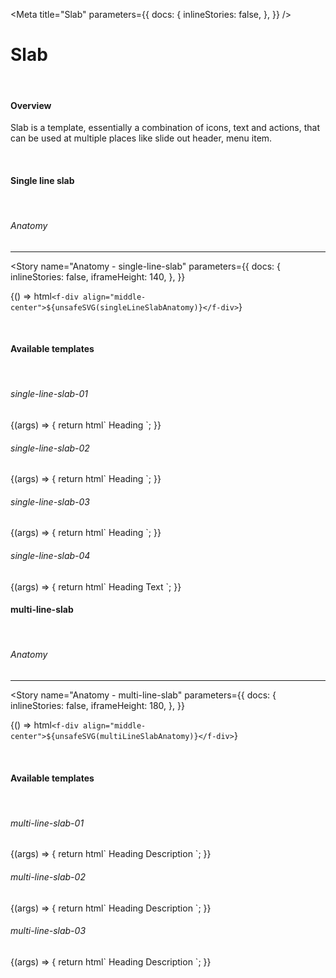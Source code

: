 
<Meta
  title="Slab"
  parameters={{
    docs: {
      inlineStories: false,
    },
  }}
/>

# Slab

<br />

#### Overview

Slab is a template, essentially a combination of icons, text and actions, that can be used at multiple places like slide out header, menu item.

<br />

#### Single line slab

<br />

###### Anatomy

<hr />

<Story
  name="Anatomy - single-line-slab"
  parameters={{
    docs: {
      inlineStories: false,
      iframeHeight: 140,
    },
  }}
>
  {() => html`<f-div align="middle-center">${unsafeSVG(singleLineSlabAnatomy)}</f-div>`}
</Story>

<br />

#### Available templates

<br />

###### single-line-slab-01

<Canvas>
  <Story
    name="single-line-slab-01"
     parameters={{
    docs: {
      inlineStories: false,
      iframeHeight: 65,
    },
  }}
  >
    {(args) => {
      return html`
        <!--Start : single-line slab -->
          <f-div width="382px" state="secondary" padding="medium" gap="medium" align="middle-left">
             <!--Start : slab-left -->
            <f-div data-f-id="slab-left" height="hug-content" width="hug-content">
              <f-icon source="i-icon"></f-icon>
            </f-div>
             <!--SEnd : slab-left -->
             <!--Start : slab-middle  -->
            <f-div data-f-id="slab-middle" width="fill-container" gap="medium" align="middle-left">
              <f-text variant="heading" size="small" weight="bold" ?inline=${true}>Heading</f-text>
              <f-div gap="medium" width="hug-content">
                <f-icon-button
                  icon="i-icon"
                  variant="block"
                  type="packed"
                  size="small"
                  state="inherit"
                ></f-icon-button>
                <f-icon-button
                  icon="i-icon"
                  variant="block"
                  type="packed"
                  size="small"
                  state="inherit"
                ></f-icon-button>
                <f-icon-button
                  icon="i-icon"
                  variant="block"
                  type="packed"
                  size="small"
                  state="inherit"
                ></f-icon-button>
              </f-div>
            </f-div>
            <!--End : slab-middle  -->
            <!--START : slab-right -->
            <f-div data-f-id="slab-right" width="hug-content" gap="medium">
              <f-icon-button
                icon="i-icon"
                variant="block"
                type="packed"
                size="medium"
                state="inherit"
              ></f-icon-button>
              <f-icon-button
                icon="i-icon"
                variant="block"
                type="packed"
                size="medium"
                state="inherit"
              ></f-icon-button>
              <f-icon-button
                icon="i-icon"
                variant="block"
                type="packed"
                size="medium"
                state="inherit"
              ></f-icon-button>
            </f-div>
            <!--End : slab-right -->
          </f-div>
        <!--End : single-line slab -->
      `;
    }}
  </Story>
</Canvas>

###### single-line-slab-02

<Canvas>
  <Story
    name="single-line-slab-02"
     parameters={{
    docs: {
      inlineStories: false,
      iframeHeight: 65,
    },
  }}
  >
    {(args) => {
      return html`
        <!--Start : single-line slab -->
          <f-div width="382px" state="secondary" padding="medium" gap="medium" align="middle-left">
             <!--Start : slab-left -->
            <f-div data-f-id="slab-left" height="hug-content" width="hug-content">
              <f-icon source="i-icon"></f-icon>
            </f-div>
             <!--SEnd : slab-left -->
             <!--Start : slab-middle  -->
            <f-div data-f-id="slab-middle" width="fill-container" gap="medium" align="middle-left">
              <f-text variant="heading" size="small" weight="bold" ?inline=${true}>Heading</f-text>
              <f-div gap="medium" width="hug-content">
                <f-counter label="88"></f-counter>
              </f-div>
            </f-div>
            <!--End : slab-middle  -->
            <!--START : slab-right -->
            <f-div data-f-id="slab-right" width="hug-content" gap="medium">
              <f-icon-button
                icon="i-icon"
                variant="block"
                type="packed"
                size="medium"
                state="inherit"
              ></f-icon-button>
              <f-icon-button
                icon="i-icon"
                variant="block"
                type="packed"
                size="medium"
                state="inherit"
              ></f-icon-button>
              <f-icon-button
                icon="i-icon"
                variant="block"
                type="packed"
                size="medium"
                state="inherit"
              ></f-icon-button>
            </f-div>
            <!--End : slab-right -->
          </f-div>
        <!--End : single-line slab -->
      `;
    }}
  </Story>
</Canvas>

###### single-line-slab-03

<Canvas>
  <Story
    name="single-line-slab-03"
     parameters={{
    docs: {
      inlineStories: false,
      iframeHeight: 65,
    },
  }}
  >
    {(args) => {
      return html`
        <!--Start : single-line slab -->
          <f-div width="382px" state="secondary" padding="medium" gap="medium" align="middle-left">
             <!--Start : slab-left -->
            <f-div data-f-id="slab-left" height="hug-content" width="hug-content">
              <f-icon source="i-icon"></f-icon>
            </f-div>
             <!--SEnd : slab-left -->
             <!--Start : slab-middle  -->
            <f-div data-f-id="slab-middle" width="fill-container" gap="medium" align="middle-left">
              <f-text variant="heading" size="small" weight="bold" ?inline=${true}>Heading</f-text>
               <f-div gap="medium" width="hug-content">
                <f-icon-button
                  icon="i-icon"
                  variant="block"
                  type="packed"
                  size="small"
                  state="inherit"
                ></f-icon-button>
                <f-icon-button
                  icon="i-icon"
                  variant="block"
                  type="packed"
                  size="small"
                  state="inherit"
                ></f-icon-button>
                <f-icon-button
                  icon="i-icon"
                  variant="block"
                  type="packed"
                  size="small"
                  state="inherit"
                ></f-icon-button>
              </f-div>
            </f-div>
            <!--End : slab-middle  -->
            <!--START : slab-right -->
            <f-div data-f-id="slab-right" width="hug-content" gap="medium">
              <f-tag label="Label" size="small"></f-tag>
            </f-div>
            <!--End : slab-right -->
          </f-div>
        <!--End : single-line slab -->
      `;
    }}
  </Story>
</Canvas>

###### single-line-slab-04

<Canvas>
  <Story
    name="single-line-slab-04"
     parameters={{
    docs: {
      inlineStories: false,
      iframeHeight: 65,
    },
  }}
  >
    {(args) => {
      return html`
        <!--Start : single-line slab -->
          <f-div width="382px" state="secondary" padding="medium" gap="medium" align="middle-left">
             <!--Start : slab-left -->
            <f-div data-f-id="slab-left" height="hug-content" width="hug-content">
              <f-icon source="i-icon"></f-icon>
            </f-div>
             <!--SEnd : slab-left -->
             <!--Start : slab-middle  -->
            <f-div data-f-id="slab-middle" width="fill-container" gap="medium" align="middle-left">
              <f-text variant="heading" size="small" weight="bold" ?inline=${true}>Heading</f-text>
            </f-div>
            <!--End : slab-middle  -->
            <!--START : slab-right -->
            <f-div data-f-id="slab-right" width="hug-content" gap="medium">
              <f-text variant="para" size="small" weight="regular">Text</f-text>
            </f-div>
            <!--End : slab-right -->
          </f-div>
        <!--End : single-line slab -->
      `;
    }}
  </Story>
</Canvas>

<br />

#### multi-line-slab

<br />

###### Anatomy

<hr />

<Story
  name="Anatomy - multi-line-slab"
  parameters={{
    docs: {
      inlineStories: false,
      iframeHeight: 180,
    },
  }}
>
  {() => html`<f-div align="middle-center">${unsafeSVG(multiLineSlabAnatomy)}</f-div>`}
</Story>

<br />

#### Available templates

<br />

###### multi-line-slab-01

<Canvas>
  <Story
    name="multi-line-slab-01"
     parameters={{
    docs: {
      inlineStories: false,
      iframeHeight: 85,
    },
  }}
  >
    {(args) => {
      return html`
        <!--Start : multi-line slab -->
          <f-div width="382px" state="secondary" padding="medium" gap="medium">
            <!--Start : slab-left -->
            <f-div data-f-id="slab-left" height="hug-content" width="hug-content">
              <f-icon source="i-icon" size="x-large"></f-icon>
            </f-div>
            <!--End : slab-left -->
            <f-div width="fill-container" gap="x-small" direction="column">
            <!--Start : slab-middle  -->
            <f-div data-f-id="slab-middle" direction="row" gap="medium" align="middle-left" width="fill-container">
              <f-text variant="heading" size="small" weight="bold" ?inline=${true}>Heading</f-text>
              <f-div gap="medium" width="hug-content">
                <f-icon-button
                  icon="i-icon"
                  variant="block"
                  type="packed"
                  size="small"
                  state="inherit"
                ></f-icon-button>
                <f-icon-button
                  icon="i-icon"
                  variant="block"
                  type="packed"
                  size="small"
                  state="inherit"
                ></f-icon-button>
                <f-icon-button
                  icon="i-icon"
                  variant="block"
                  type="packed"
                  size="small"
                  state="inherit"
                ></f-icon-button>
              </f-div>
              </f-div>
                <!--End : slab-middle  -->
                <!--Start : section-subtext  -->
                <f-text variant="para" size="medium" weight="regular" ?inline=${true}>Description</f-text>
                <!--End : section-subtext -->
            </f-div>
            <!--START : slab-right -->
            <f-div data-f-id="slab-right" width="hug-content" gap="medium">
              <f-icon-button
                icon="i-icon"
                variant="block"
                type="packed"
                size="medium"
                state="inherit"
              ></f-icon-button>
              <f-icon-button
                icon="i-icon"
                variant="block"
                type="packed"
                size="medium"
                state="inherit"
              ></f-icon-button>
              <f-icon-button
                icon="i-icon"
                variant="block"
                type="packed"
                size="medium"
                state="inherit"
              ></f-icon-button>
            </f-div>
            <!--End : slab-right -->
          </f-div>
        <!--End : multi-line slab -->
      `;
    }}
  </Story>
</Canvas>

###### multi-line-slab-02

<Canvas>
  <Story
    name="multi-line-slab-02"
     parameters={{
    docs: {
      inlineStories: false,
      iframeHeight: 85,
    },
  }}
  >
    {(args) => {
      return html`
        <!--Start : multi-line slab -->
          <f-div width="382px" state="secondary" padding="medium" gap="medium">
            <!--Start : slab-left -->
            <f-div data-f-id="slab-left" height="hug-content" width="hug-content">
              <f-icon source="i-icon" size="x-large"></f-icon>
            </f-div>
            <!--End : slab-left -->
            <f-div width="fill-container" gap="x-small" direction="column">
            <!--Start : slab-middle  -->
            <f-div data-f-id="slab-middle" direction="row" gap="medium" align="middle-left" width="fill-container">
              <f-text variant="heading" size="small" weight="bold" ?inline=${true}>Heading</f-text>
              <f-div gap="medium" width="hug-content">
               <f-counter label="88"></f-counter>
              </f-div>
              </f-div>
                <!--End : slab-middle  -->
                <!--Start : section-subtext  -->
                <f-text variant="para" size="medium" weight="regular" ?inline=${true}>Description</f-text>
                <!--End : section-subtext -->
            </f-div>
            <!--START : slab-right -->
            <f-div data-f-id="slab-right" width="hug-content" gap="medium">
              <f-icon-button
                icon="i-icon"
                variant="block"
                type="packed"
                size="medium"
                state="inherit"
              ></f-icon-button>
              <f-icon-button
                icon="i-icon"
                variant="block"
                type="packed"
                size="medium"
                state="inherit"
              ></f-icon-button>
              <f-icon-button
                icon="i-icon"
                variant="block"
                type="packed"
                size="medium"
                state="inherit"
              ></f-icon-button>
            </f-div>
            <!--End : slab-right -->
          </f-div>
        <!--End : multi-line slab -->
      `;
    }}
  </Story>
</Canvas>

###### multi-line-slab-03

<Canvas>
  <Story
    name="multi-line-slab-03"
     parameters={{
    docs: {
      inlineStories: false,
      iframeHeight: 85,
    },
  }}
  >
    {(args) => {
      return html`
        <!--Start : multi-line slab -->
          <f-div width="382px" state="secondary" padding="medium" gap="medium">
            <!--Start : slab-left -->
            <f-div data-f-id="slab-left" height="hug-content" width="hug-content">
              <f-icon source="i-icon" size="x-large"></f-icon>
            </f-div>
            <!--End : slab-left -->
            <f-div width="fill-container" gap="x-small" direction="column">
            <!--Start : slab-middle  -->
            <f-div data-f-id="slab-middle" direction="row" gap="medium" align="middle-left" width="fill-container">
              <f-text variant="heading" size="small" weight="bold" ?inline=${true}>Heading</f-text>
              <f-div gap="medium" width="hug-content">
                <f-tag laebl="Label" size="small"></f-tag>
              </f-div>
              </f-div>
                <!--End : slab-middle  -->
                <!--Start : section-subtext  -->
                <f-text variant="para" size="medium" weight="regular" ?inline=${true}>Description</f-text>
                <!--End : section-subtext -->
            </f-div>
            <!--START : slab-right -->
            <f-div data-f-id="slab-right" width="hug-content" gap="medium">
              <f-icon-button
                icon="i-icon"
                variant="block"
                type="packed"
                size="medium"
                state="inherit"
              ></f-icon-button>
              <f-icon-button
                icon="i-icon"
                variant="block"
                type="packed"
                size="medium"
                state="inherit"
              ></f-icon-button>
              <f-icon-button
                icon="i-icon"
                variant="block"
                type="packed"
                size="medium"
                state="inherit"
              ></f-icon-button>
            </f-div>
            <!--End : slab-right -->
          </f-div>
        <!--End : multi-line slab -->
      `;
    }}
  </Story>
</Canvas>
